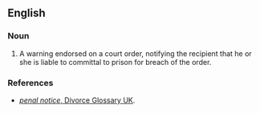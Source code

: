 ==English==

===Noun===
{{head|en|noun|head=[[penal]] [[notice]]}}

# {{lb|en|legal}} A warning endorsed on a court order, notifying the recipient that he or she is liable to committal to prison for breach of the order.

===References===
* [http://www.divorce-glossary.co.uk/penal-notice.html ''penal notice'', Divorce Glossary UK].
